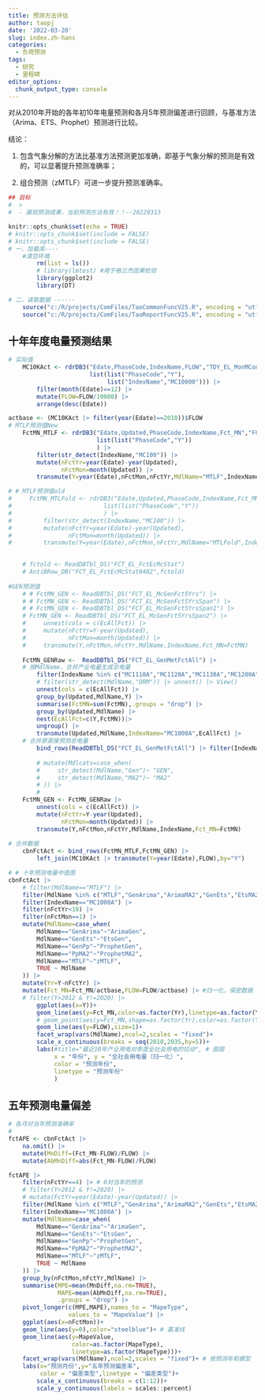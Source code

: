 ```yaml
---
title: 预测方法评估
author: taopj
date: '2022-03-20'
slug: index.zh-hans
categories:
  - 负荷预测
tags:
  - 研究
  - 里程碑
editor_options: 
  chunk_output_type: console
---
```


对从2010年开始的各年初10年电量预测和各月5年预测偏差进行回顾，与基准方法（Arima、ETS、Prophet）预测进行比较。

结论：

 1. 包含气象分解的方法比基准方法预测更加准确，即基于气象分解的预测是有效的，可以显著提升预测准确率；
 
 2. 组合预测（zMTLF）可进一步提升预测准确率。


```r

## 目标
#  >  
#  - 展现预测成果，当前预测方法有效！！--20220313

knitr::opts_chunk$set(echo = TRUE)
# knitr::opts_chunk$set(include = FALSE)
# knitr::opts_chunk$set(include = FALSE)
# 一、加载库----
    #清空环境
        rm(list = ls())
        # library(lmtest) #用于格兰杰因果检验
        library(ggplot2)
        library(DT)

# 二、读取数据 ------
    source("c:/R/projects/ComFiles/TaoCommonFuncV25.R", encoding = "utf-8")
    source("c:/R/projects/ComFiles/TaoReportFuncV25.R", encoding = "utf-8")

```

## 十年年度电量预测结果

```r
# 实际值
    MC10KAct <- rdrDB3("Edate,PhaseCode,IndexName,FLOW","TDY_EL_MonMConsumpStat",
                       list(list("PhaseCode","Y"),
                            list("IndexName","MC10000"))) |> 
        filter(month(Edate)==12) |> 
        mutate(FLOW=FLOW/10000) |> 
        arrange(desc(Edate))

actbase <- (MC10KAct |> filter(year(Edate)==2010))$FLOW
# MTLF预测值New
    FctMN_MTLF <- rdrDB3("Edate,Updated,PhaseCode,IndexName,Fct_MN","FCT_EL_FctEcMcStat",
                         list(list("PhaseCode","Y"))
                         ) |>
        filter(str_detect(IndexName,"MC100")) |> 
        mutate(nFctYr=year(Edate)-year(Updated),
               nFctMon=month(Updated)) |> 
        transmute(Y=year(Edate),nFctMon,nFctYr,MdlName="MTLF",IndexName,Fct_MN)

# # MTLF预测值old
#     FctMN_MTLFold <- rdrDB3("Edate,Updated,PhaseCode,IndexName,Fct_MN","FCT_EL_FctEcMcStat0402",
#                          list(list("PhaseCode","Y"))
#                          ) |>
#         filter(str_detect(IndexName,"MC100")) |> 
#         mutate(nFctYr=year(Edate)-year(Updated),
#                nFctMon=month(Updated)) |> 
#         transmute(Y=year(Edate),nFctMon,nFctYr,MdlName="MTLFold",IndexName,Fct_MN)

    
    # fctold <- ReadDBTbl_DS("FCT_EL_FctEcMcStat")
    # AntiBRow_DB("FCT_EL_FctEcMcStat0402",fctold)
    
#GEN预测值
    # # FctMN_GEN <- ReadDBTbl_DS("FCT_EL_McGenFct5Yrs") |> 
    # # FctMN_GEN <- ReadDBTbl_DS("FCT_EL_McGenFct5YrsSpan") |> 
    # # FctMN_GEN <- ReadDBTbl_DS("FCT_EL_McGenFct5YrsSpan1") |> 
    # FctMN_GEN <- ReadDBTbl_DS("FCT_EL_McGenFct5YrsSpan2") |> 
    #     unnest(cols = c(EcAllFct)) |> 
    #     mutate(nFctYr=Y-year(Updated),
    #            nFctMon=month(Updated)) |> 
    #     transmute(Y,nFctMon,nFctYr,MdlName,IndexName,Fct_MN=FctMN)
    
    FctMN_GENRaw <-  ReadDBTbl_DS("FCT_EL_GenMetFctAll") |>
    # 按MdlName，合并产业电量生成总电量
        filter(IndexName %in% c("MC1110A","MC1120A","MC1130A","MC1200A")) |>
        # filter(str_detect(MdlName,"DRM")) |> unnest() |> View()
        unnest(cols = c(EcAllFct)) |>
        group_by(Updated,MdlName,Y) |>
        summarise(FctMN=sum(FctMN),.groups = "drop") |>
        group_by(Updated,MdlName) |>
        nest(EcAllFct=c(Y,FctMN))|>
        ungroup() |>
        transmute(Updated,MdlName,IndexName="MC1000A",EcAllFct) |> 
    # 合并原直接预测总电量
        bind_rows(ReadDBTbl_DS("FCT_EL_GenMetFctAll") |> filter(IndexName=="MC10000"))
            
        # mutate(Mdlcats=case_when(
        #     str_detect(MdlName,"Gen")~ "GEN",
        #     str_detect(MdlName,"MA2")~ "MA2"
        # )) |> 
        # 
    FctMN_GEN <- FctMN_GENRaw |>
        unnest(cols = c(EcAllFct)) |>
        mutate(nFctYr=Y-year(Updated),
               nFctMon=month(Updated)) |>
        transmute(Y,nFctMon,nFctYr,MdlName,IndexName,Fct_MN=FctMN)
    
# 合并数据
    cbnFctAct <- bind_rows(FctMN_MTLF,FctMN_GEN) |> 
        left_join(MC10KAct |> transmute(Y=year(Edate),FLOW),by="Y")

# # 十年预测电量中值图
cbnFctAct |>
    # filter(MdlName=="MTLF") |> 
    filter(MdlName %in% c("MTLF","GenArima","ArimaMA2","GenEts","EtsMA2","GenPp","PpMA2")) |>
    filter(IndexName=="MC1000A") |> 
    filter(nFctYr<10) |> 
    filter(nFctMon==1) |> 
    mutate(MdlName=case_when(
        MdlName=="GenArima"~"ArimaGen",
        MdlName=="GenEts"~"EtsGen",
        MdlName=="GenPp"~"ProphetGen",
        MdlName=="PpMA2"~"ProphetMA2",
        MdlName=="MTLF"~"zMTLF",
        TRUE ~ MdlName
    )) |> 
    mutate(Yr=Y-nFctYr) |> 
    mutate(Fct_MN=Fct_MN/actbase,FLOW=FLOW/actbase) |> #归一化，保密数据
    # filter(Y>2012 & Y!=2020) |>
        ggplot(aes(x=Y))+
        geom_line(aes(y=Fct_MN,color=as.factor(Yr),linetype=as.factor(Yr)))+ #linetype=as.factor(nFctMon)
        # geom_point(aes(y=Fct_MN,shape=as.factor(Yr),color=as.factor(Yr)))+ 
        geom_line(aes(y=FLOW),size=1)+
        facet_wrap(vars(MdlName),ncol=2,scales = "fixed")+
        scale_x_continuous(breaks = seq(2010,2035,by=5))+
        labs(#title="最近10年产业用电对季度全社会用电的拉动", # 图题
             x = "年份", y = "全社会用电量（归一化）",
             color = "预测年份",
             linetype = "预测年份"
             )

```

## 五年预测电量偏差

```r
# 各月对当年预测准确率
# 
fctAPE <- cbnFctAct |> 
    na.omit() |> 
    mutate(MnDiff=(Fct_MN-FLOW)/FLOW) |> 
    mutate(AbMnDiff=abs(Fct_MN-FLOW)/FLOW) 

fctAPE |> 
    filter(nFctYr==4) |> # 0对当年的预测
    # filter(Y>2012 & Y!=2020) |>
    # mutate(FctYr=year(Edate)-year(Updated)) |> 
    filter(MdlName %in% c("MTLF","GenArima","ArimaMA2","GenEts","EtsMA2","GenPp","PpMA2")) |>
    filter(IndexName=="MC1000A") |>
    mutate(MdlName=case_when(
        MdlName=="GenArima"~"ArimaGen",
        MdlName=="GenEts"~"EtsGen",
        MdlName=="GenPp"~"ProphetGen",
        MdlName=="PpMA2"~"ProphetMA2",
        MdlName=="MTLF"~"zMTLF",
        TRUE ~ MdlName
    )) |> 
    group_by(nFctMon,nFctYr,MdlName) |> 
    summarise(MPE=mean(MnDiff,na.rm=TRUE),
              MAPE=mean(AbMnDiff,na.rm=TRUE),
              .groups = "drop") |> 
    pivot_longer(c(MPE,MAPE),names_to = "MapeType",
                 values_to = "MapeValue") |> 
    ggplot(aes(x=nFctMon))+
    geom_line(aes(y=0),color="steelblue")+ # 基准线
    geom_line(aes(y=MapeValue,
                  color=as.factor(MapeType),
                  linetype=as.factor(MapeType)))+
    facet_wrap(vars(MdlName),ncol=2,scales = "fixed")+ # 按预测年和模型
    labs(x="预测月份",y="五年预测偏差率",
         color = "偏差类型",linetype = "偏差类型")+
        scale_x_continuous(breaks = c(1:12))+
        scale_y_continuous(labels = scales::percent)
```
